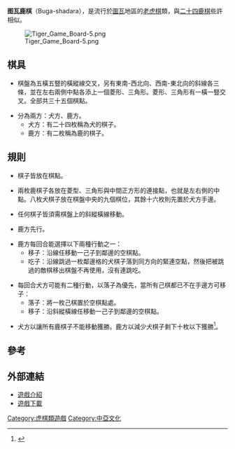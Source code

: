 '''图瓦鹿棋'''（Buga-shadara），是流行於[[圖瓦|圖瓦]]地區的[[老虎棋|老虎棋]]類，與[[蒙古鹿棋|二十四鹿棋]]些許相似。

[[File:Tiger_Game_Board-5.png|thumb]]

==棋具==

*棋盤為五橫五豎的橫縱線交叉，另有東南-西北向、西南-東北向的斜線各三條，並在左右兩側中點各添上一個菱形、三角形。菱形、三角形有一橫一豎交叉。全部共三十五個棋點。

*分為兩方：犬方、鹿方。
**犬方：有二十四枚稱為犬的棋子。
**鹿方：有二枚稱為鹿的棋子。

==規則==

*棋子皆放在棋點。

*兩枚鹿棋子各放在菱型、三角形與中間正方形的連接點，也就是左右側的中點。八枚犬棋子放在棋盤中央的九個棋位，其餘十六枚則先置於犬方手邊。

*任何棋子皆須需棋盤上的斜縱橫線移動。

*鹿方先行。

*鹿方每回合能選擇以下兩種行動之一：
**移子：沿線任移動一己子到鄰邊的空棋點。
**吃子：沿線跳過一枚鄰邊格的犬棋子落到同方向的緊連空點，然後把被跳過的敵棋移出棋盤不再使用，沒有連跳吃。

*每回合犬方可能有二種行動，以落子為優先，當所有己棋都已不在手邊方可移子：
**落子：將一枚己棋置於空棋點處。
**移子：沿斜縱橫線任移動一己子到鄰邊的空棋點。

*犬方以讓所有鹿棋子不能移動獲勝。鹿方以減少犬棋子剩下十枚以下獲勝<ref>{{Cite web |url=http://hem.passagen.se/melki9/buga.htm |title=Buga-shadara Rules |accessdate=2010-09-11 |archive-date=2010-09-22 |archive-url=https://web.archive.org/web/20100922002648/http://hem.passagen.se/melki9/buga.htm |dead-url=yes }}</ref>。
==參考==
<div class="references-small">
<references/>
</div>

==外部連結==

*[https://web.archive.org/web/20100221013712/http://www.juegosdelmundo.com/juegos-n/rimau-pagina.htm 遊戲介紹]
*[https://web.archive.org/web/20110606070648/http://hem.passagen.se/melki9/Buga-shadara.zip 遊戲下載]


[[Category:虎棋類遊戲|Category:虎棋類遊戲]]
[[Category:中亞文化|Category:中亞文化]]